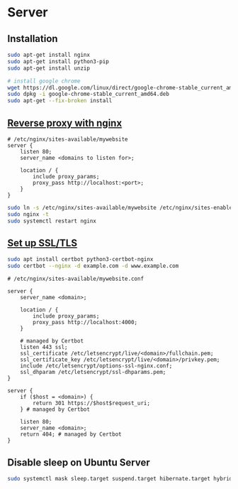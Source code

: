 # Server

## Installation

```bash
sudo apt-get install nginx
sudo apt-get install python3-pip
sudo apt-get install unzip

# install google chrome
wget https://dl.google.com/linux/direct/google-chrome-stable_current_amd64.deb
sudo dpkg -i google-chrome-stable_current_amd64.deb
sudo apt-get --fix-broken install
```

## [Reverse proxy with nginx](https://www.digitalocean.com/community/tutorials/how-to-serve-flask-applications-with-gunicorn-and-nginx-on-ubuntu-18-04)

```
# /etc/nginx/sites-available/mywebsite
server {
    listen 80;
    server_name <domains to listen for>;

    location / {
        include proxy_params;
        proxy_pass http://localhost:<port>;
    }
}
```

```bash
sudo ln -s /etc/nginx/sites-available/mywebsite /etc/nginx/sites-enabled
sudo nginx -t
sudo systemctl restart nginx
```

## [Set up SSL/TLS](https://archive.is/tMfJR)

```bash
sudo apt install certbot python3-certbot-nginx
sudo certbot --nginx -d example.com -d www.example.com
```

```
# /etc/nginx/sites-available/mywebsite.conf

server {
    server_name <domain>;

    location / {
        include proxy_params;
        proxy_pass http://localhost:4000;
    }

    # managed by Certbot
    listen 443 ssl;
    ssl_certificate /etc/letsencrypt/live/<domain>/fullchain.pem;
    ssl_certificate_key /etc/letsencrypt/live/<domain>/privkey.pem;
    include /etc/letsencrypt/options-ssl-nginx.conf;
    ssl_dhparam /etc/letsencrypt/ssl-dhparams.pem;
}

server {
    if ($host = <domain>) {
        return 301 https://$host$request_uri;
    } # managed by Certbot

    listen 80;
    server_name <domain>;
    return 404; # managed by Certbot
}
```

## Disable sleep on Ubuntu Server
```bash
sudo systemctl mask sleep.target suspend.target hibernate.target hybrid-sleep.target
```